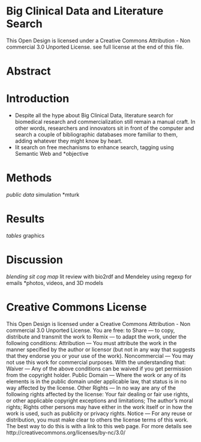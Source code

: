 # Big Clinical Data and Literature Search

<!---Submit to RPubs--> 
This Open Design is licensed under a Creative Commons Attribution - Non commercial 3.0 Unported License. see full license at the end of this file. 

# Abstract 

# Introduction 
* Despite all the hype about Big Clinical Data, literature search for biomedical research and commercialization still remain a manual craft. In other words, researchers and innovators sit in front of the computer and search a couple of bibliographic databases more familiar to them, adding whatever they might know by heart.
* lit search on free mechanisms to enhance search, tagging using Semantic Web and 
*objective 

# Methods 
*public data
*simulation 
*mturk  

# Results 
*tables 
*graphics 

# Discussion 
*blending sit cog map 
*lit review with bio2rdf and Mendeley using regexp for emails
*photos, videos, and 3D models 

# Creative Commons License 
This Open Design is licensed under a Creative Commons Attribution - Non commercial 3.0 Unported License. You are free: to Share — to copy, distribute and transmit the work to Remix — to adapt the work, under the following conditions: Attribution — You must attribute the work in the manner specified by the author or licensor (but not in any way that suggests that they endorse you or your use of the work). Noncommercial — You may not use this work for commercial purposes. With the understanding that: Waiver — Any of the above conditions can be waived if you get permission from the copyright holder. Public Domain — Where the work or any of its elements is in the public domain under applicable law, that status is in no way affected by the license. Other Rights — In no way are any of the following rights affected by the license: Your fair dealing or fair use rights, or other applicable copyright exceptions and limitations; The author's moral rights; Rights other persons may have either in the work itself or in how the work is used, such as publicity or privacy rights. Notice — For any reuse or distribution, you must make clear to others the license terms of this work. The best way to do this is with a link to this web page. For more details see http://creativecommons.org/licenses/by-nc/3.0/


